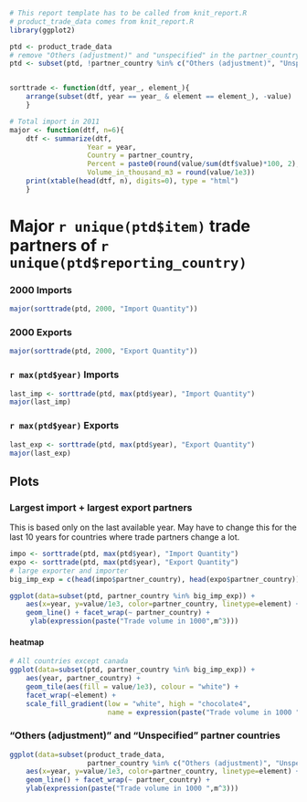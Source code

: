 

```r
# This report template has to be called from knit_report.R
# product_trade_data comes from knit_report.R
library(ggplot2)
```

```r
ptd <- product_trade_data
# remove "Others (adjustment)" and "unspecified" in the partner_country colunn
ptd <- subset(ptd, !partner_country %in% c("Others (adjustment)", "Unspecified"))


sorttrade <- function(dtf, year_, element_){
    arrange(subset(dtf, year == year_ & element == element_), -value)
    }

# Total import in 2011
major <- function(dtf, n=6){
    dtf <- summarize(dtf, 
                   Year = year,
                   Country = partner_country, 
                   Percent = paste0(round(value/sum(dtf$value)*100, 2),"%"),
                   Volume_in_thousand_m3 = round(value/1e3))
    print(xtable(head(dtf, n), digits=0), type = "html")
    }

```


Major `r unique(ptd$item)` trade partners of `r unique(ptd$reporting_country)` 
========================================================


### 2000 Imports
```r
major(sorttrade(ptd, 2000, "Import Quantity"))
```

### 2000 Exports
```r
major(sorttrade(ptd, 2000, "Export Quantity"))
```


### `r max(ptd$year)` Imports
```r
last_imp <- sorttrade(ptd, max(ptd$year), "Import Quantity")
major(last_imp)
```

### `r max(ptd$year)` Exports
```r
last_exp <- sorttrade(ptd, max(ptd$year), "Export Quantity")
major(last_exp)
```


Plots
-----------
### Largest import + largest export partners 
This is based only on the last available year. 
May have to change this for the last 10 years 
for countries where trade partners change a lot.

```r
impo <- sorttrade(ptd, max(ptd$year), "Import Quantity")
expo <- sorttrade(ptd, max(ptd$year), "Export Quantity")
# large exporter and importer 
big_imp_exp = c(head(impo$partner_country), head(expo$partner_country))

ggplot(data=subset(ptd, partner_country %in% big_imp_exp)) + 
    aes(x=year, y=value/1e3, color=partner_country, linetype=element) +
    geom_line() + facet_wrap(~ partner_country) + 
     ylab(expression(paste("Trade volume in 1000",m^3)))
```

#### heatmap
```r
# All countries except canada
ggplot(data=subset(ptd, partner_country %in% big_imp_exp)) + 
    aes(year, partner_country) +
    geom_tile(aes(fill = value/1e3), colour = "white") +
    facet_wrap(~element) +
    scale_fill_gradient(low = "white", high = "chocolate4", 
                        name = expression(paste("Trade volume in 1000 ",m^3))) 
```


### "Others (adjustment)" and "Unspecified" partner countries
```r
ggplot(data=subset(product_trade_data, 
                   partner_country %in% c("Others (adjustment)", "Unspecified"))) + 
    aes(x=year, y=value/1e3, color=partner_country, linetype=element) +
    geom_line() + facet_wrap(~ partner_country) + 
    ylab(expression(paste("Trade volume in 1000 ",m^3)))
```


